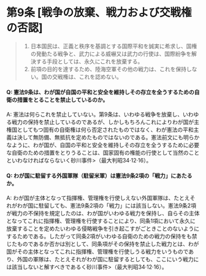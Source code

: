 # 第9条 [戦争の放棄、戦力および交戦権の否認]

> 1. 日本国民は、正義と秩序を基調とする国際平和を誠実に希求し、国権の発動たる戦争と、武力による威嚇又は武力の行使は、国際紛争を解決する手段としては、永久にこれを放棄する。
> 2. 前項の目的を達するため、陸海空軍その他の戦力は、これを保持しない。国の交戦権は、これを認めない。

#### Q: 憲法9条は、わが国が自国の平和と安全を維持しその存立を全うするための自衛の措置をとることを禁止しているのか。

A: 憲法は何らこれを禁止していない。第9条は、いわゆる戦争を放棄し、いわゆる戦力の保持を禁止しているのであるが、しかしもちろんこれによりわが国が主権国としてもつ固有の自衛権は何ら否定されたものではなく、わが憲法の平和主義は決して無防備、無抵抗を定めたものではないのである。憲法前文にも明らかなように、わが国が、自国の平和と安全を維持しその存立を全うするために必要な自衛のための措置をとりうることは、国家固有の権能の行使として当然のことといわなければならないく砂川事件>（最大判昭34·12·16）。

#### Q: わが国に駐留する外国軍隊（駐留米軍）は憲法9条2項の「戦力」にあたるか。

A: わが国が主体となって指揮権、管理権を行使しえない外国軍隊は、たとえそれがわが国に駐留しても、憲法9条2項の「戦力」には該当しない。憲法9条2項が戦力の不保持を規定したのは、わが国がいわゆる戦力を保持し、自らその主体となってこれに指揮権、管理権を行使することにより、同条1項において永久に放棄することを定めたいわゆる侵略戦争を引き起こすがごときことのないようにするためである。したがって同条2項がいわゆる自衛のための戦力の保持をも禁じたものであるか否かは別として、同条項がその保持を禁止した戦力とは、わが国がその主体となってこれに指揮権、管理権を行使しうる戦力をいうものであり、外国の軍隊は、たとえそれがわが国に駐留するとしても、ここにいう戦力には該当しないと解すべきであるく砂川事件>（最大判昭34·12·16）。